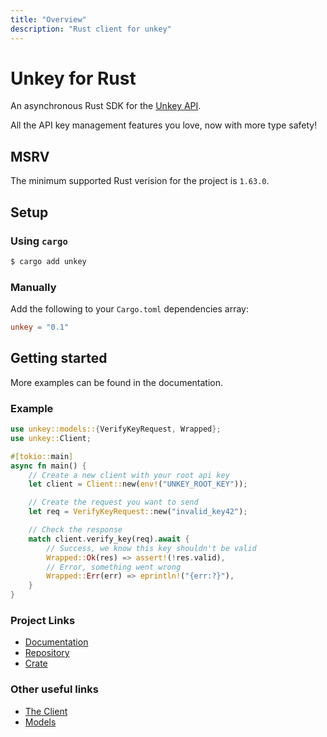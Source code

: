 ```yaml
---
title: "Overview"
description: "Rust client for unkey"
---
```


# Unkey for Rust

An asynchronous Rust SDK for the [Unkey API](https://unkey.dev/docs/introduction).

All the API key management features you love, now with more type safety!

## MSRV

The minimum supported Rust verision for the project is `1.63.0`.

## Setup

### Using `cargo`

```bash
$ cargo add unkey
```

### Manually

Add the following to your `Cargo.toml` dependencies array:

```toml
unkey = "0.1"
```

## Getting started

More examples can be found in the documentation.

### Example

```rust
use unkey::models::{VerifyKeyRequest, Wrapped};
use unkey::Client;

#[tokio::main]
async fn main() {
    // Create a new client with your root api key
    let client = Client::new(env!("UNKEY_ROOT_KEY"));

    // Create the request you want to send
    let req = VerifyKeyRequest::new("invalid_key42");

    // Check the response
    match client.verify_key(req).await {
        // Success, we know this key shouldn't be valid
        Wrapped::Ok(res) => assert!(!res.valid),
        // Error, something went wrong
        Wrapped::Err(err) => eprintln!("{err:?}"),
    }
}
```

### Project Links

- [Documentation](https://docs.rs/unkey)
- [Repository](https://github.com/Jonxslays/unkey)
- [Crate](https://crates.io/crates/unkey)

### Other useful links

- [The Client](https://docs.rs/unkey/latest/unkey/struct.Client.html)
- [Models](https://docs.rs/unkey/latest/unkey/models/index.html)
